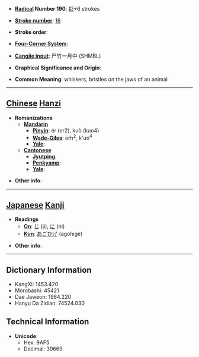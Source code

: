 * '''[[Wiktionary:Chinese radical index| Radical]] Number 190''': [[Wiktionary:Chinese radical index 髟|髟]]+6 strokes

* '''[[Wiktionary:Chinese total strokes index|Stroke number]]''': [[Wiktionary:Chinese total strokes index 16|16]]

* '''Stroke order''': 

* '''[[Wiktionary:Chinese four corner index|Four-Corner System]]''': 

* '''[[Wiktionary:Chinese Cangjie index|Cangjie input]]''': 尸竹一月中 (SHMBL)

* '''Graphical Significance and Origin''': 

* '''Common Meaning''': whiskers, bristles on the jaws of an animal

----

== [[Chinese]] [[Hanzi]] ==

* '''Romanizations'''
** '''[[Mandarin]]'''
*** '''[[Pinyin]]''': ér (er2), kuò (kuo4)
*** '''[[Wade-Giles]]''': erh<sup>2</sup>, k'uo<sup>4</sup>
*** '''[[Yale]]''': 
** '''[[Cantonese]]'''
*** '''[[Jyutping]]''':
*** '''[[Penkyamp]]''': 
*** '''[[Yale]]''': 

* '''Other info''': 

----

== [[Japanese]] [[Kanji]] ==

* '''Readings'''
** '''[[On]]''': [[じ]] (ji), [[に]] (ni)
** '''[[Kun]]''': [[あごひげ]] (agohige)

* '''Other info''':  

----

== Dictionary Information ==

* KangXi: 1453.420
* Morobashi: 45421
* Dae Jaweon: 1984.220
* Hanyu Da Zidian: 74524.030

== Technical Information ==

* '''Unicode''':
** Hex: 9AF5
** Decimal: 39669